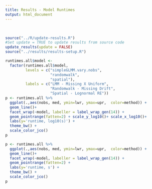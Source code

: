 ```yaml
---
title: Results - Model Runtimes
output: html_document
---
```


<br>

```r
source("../R/update-results.R")
#Set update = TRUE to update results from source code
update_results(update = FALSE)
source("../results/results-setup.R")
```

```r
runtimes.all$model <-
  factor(runtimes.all$model,
         levels = c("simpleGLMM.vary.nobs",
                    "randomwalk",
                    "spatial"),
         labels = c("LMM - Missing X Uniform",
                    "Randomwalk - Missing Drift",
                    "Spatial - Lognormal RE"))
p <- runtimes.all %>%
  ggplot(.,aes(nobs, med, ymin=lwr, ymax=upr,  color=method)) +
  geom_line()+
  facet_wrap(~model, labeller = label_wrap_gen(14)) +
  geom_pointrange(fatten=2) + scale_y_log10()+ scale_x_log10()+
  labs(y='runtime, log10(s)') +
  theme_bw() +
  scale_color_jco()
p
```

```r
p <- runtimes.all %>%
  ggplot(.,aes(nobs, med, ymin=lwr, ymax=upr,  color=method)) +
  geom_line()+
  facet_wrap(~model, labeller = label_wrap_gen(14)) +
  geom_pointrange(fatten=2) +
  labs(y='runtime, s') +
  theme_bw() +
  scale_color_jco()
p
```
